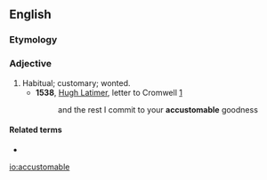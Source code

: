 ==English==

===Etymology===
{{suffix|en|accustom|able}}

===Adjective===
{{head|en|adjective}}

# Habitual; customary; wonted.
#* '''1538''', [[w:Hugh Latimer|Hugh Latimer]], letter to Cromwell [http://books.google.com/books?id=y5nVKvA2KoAC&pg=PA387&dq=accustomable+inauthor:Latimer&hl=en&ei=YvluTfjzN8iatwfw0pnFCg&sa=X&oi=book_result&ct=result&resnum=2&ved=0CC8Q6AEwAQ#v=onepage&q=accustomable%20inauthor%3ALatimer&f=false]
#*: and the rest I commit to your '''accustomable''' goodness

====Related terms====
* {{l|en|accustomably}}

[[io:accustomable]]
